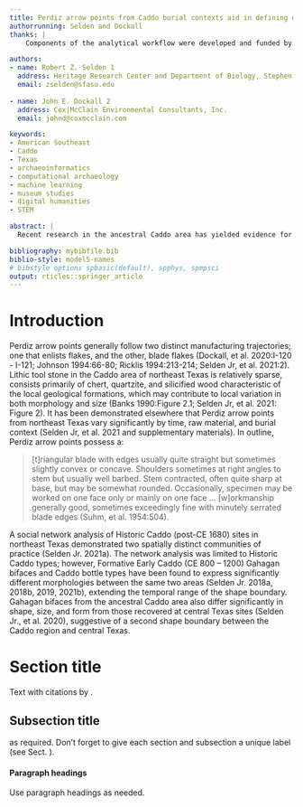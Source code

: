 ```yaml
---
title: Perdiz arrow points from Caddo burial contexts aid in defining discrete behavioral regions
authorrunning: Selden and Dockall
thanks: | 
    Components of the analytical workflow were developed and funded by a Preservation Technology and Training grant (P14AP00138) to RZS from the National Center for Preservation Technology and Training, as well as grants to RZS from the Caddo Nation of Oklahoma, National Forests and Grasslands in Texas (15-PA-11081300-033) and the United States Forest Service (20-PA-11081300-074).

authors: 
- name: Robert Z. Selden 1
  address: Heritage Research Center and Department of Biology, Stephen F. Austin State University; and Cultural Heritage Department, Jean Monnet University
  email: zselden@sfasu.edu
  
- name: John E. Dockall 2
  address: Cox|McClain Environmental Consultants, Inc.
  email: johnd@coxmcclain.com

keywords:
- American Southeast
- Caddo
- Texas
- archaeoinformatics
- computational archaeology
- machine learning
- museum studies
- digital humanities
- STEM

abstract: |
  Recent research in the ancestral Caddo area has yielded evidence for distinct _behavioral regions_, across which material culture from Caddo burials—Hickory Engraved and Smithport Plain bottles as well as Gahagan bifaces—have been found to express significant morphological differences. This inquiry assesses whether Perdiz arrow points from Caddo burials, assumed to reflect design intent, may differ across the same geography, and extend the pattern of shape differences to a third category of Caddo material culture. Perdiz arrow points collected from the geographies of the northern and southern Caddo communities of practice defined in a recent social network analysis were employed to test the hypothesis that morphological attributes differ, and are predictable, between the two communities. Results indicate significant between-community differences in maximum length, width, stem length, and stem width, but not thickness. Using the same traditional metrics combined with the tools of machine learning, a predictive model---support vector machine---was designed to assess the degree to which community differences could be predicted, achieving a receiver operator curve score of 97 percent, and an accuracy score of 94 percent. The subsequent geometric morphometric analysis identified significant differences in Perdiz arrow point shape and size, coupled with significant results for modularity and morphological integration. These findings bolster the argument for the establishment of at least two discrete _behavioral regions_ in the ancestral Caddo area defined by discernible morphological differences across three categories of Caddo material culture.

bibliography: mybibfile.bib
biblio-style: model5-names
# bibstyle options spbasic(default), spphys, spmpsci
output: rticles::springer_article
---
```


# Introduction {#intro}

Perdiz arrow points generally follow two distinct manufacturing trajectories; one that enlists flakes, and the other, blade flakes (Dockall, et al. 2020:I-120 - I-121; Johnson 1994:66-80; Ricklis 1994:213-214; Selden Jr, et al. 2021:2). Lithic tool stone in the Caddo area of northeast Texas is relatively sparse, consists primarily of chert, quartzite, and silicified wood characteristic of the local geological formations, which may contribute to local variation in both morphology and size (Banks 1990:Figure 2.1; Selden Jr, et al. 2021: Figure 2). It has been demonstrated elsewhere that Perdiz arrow points from northeast Texas vary significantly by time, raw material, and burial context (Selden Jr, et al. 2021 and supplementary materials).  In outline, Perdiz arrow points possess a:

>[t]riangular blade with edges usually quite straight but sometimes slightly convex or concave. Shoulders sometimes at right angles to stem but usually well barbed. Stem contracted, often quite sharp at base, but may be somewhat rounded. Occasionally, specimen may be worked on one face only or mainly on one face … [w]orkmanship generally good, sometimes exceedingly fine with minutely serrated blade edges (Suhm, et al. 1954:504).

A social network analysis of Historic Caddo (post-CE 1680) sites in northeast Texas demonstrated two spatially distinct communities of practice (Selden Jr. 2021a). The network analysis was limited to Historic Caddo types; however, Formative Early Caddo (CE 800 – 1200) Gahagan bifaces and Caddo bottle types have been found to express significantly different morphologies between the same two areas (Selden Jr. 2018a, 2018b, 2019, 2021b), extending the temporal range of the shape boundary. Gahagan bifaces from the ancestral Caddo area also differ significantly in shape, size, and form from those recovered at central Texas sites (Selden Jr., et al. 2020), suggestive of a second shape boundary between the Caddo region and central Texas.

# Section title {#sec:1}

Text with citations by \cite{Galyardt14mmm}.

## Subsection title {#sec:2}

as required. Don't forget to give each section
and subsection a unique label (see Sect. \ref{sec:1}).

#### Paragraph headings 

Use paragraph headings as needed.

\begin{align}
a^2+b^2=c^2
\end{align}


